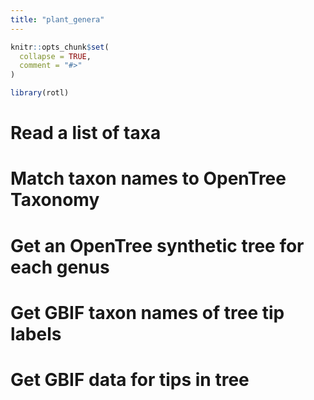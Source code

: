 ```yaml
---
title: "plant_genera"
---
```


```r
knitr::opts_chunk$set(
  collapse = TRUE,
  comment = "#>"
)
```

```r
library(rotl)
```

# Read a list of taxa

# Match taxon names to OpenTree Taxonomy

# Get an OpenTree synthetic tree for each genus

# Get GBIF taxon names of tree tip labels

# Get GBIF data for tips in tree

